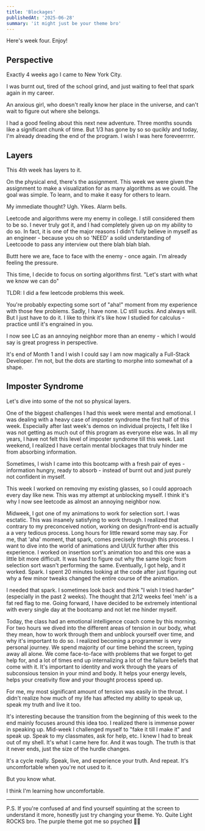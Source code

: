 ```yaml
---
title: 'Blockages'
publishedAt: '2025-06-28'
summary: 'it might just be your theme bro'
---
```


Here's week four. Enjoy!

## Perspective

Exactly 4 weeks ago I came to New York City. 

I was burnt out, tired of the school grind, and just waiting to feel that spark again in my career. 

An anxious girl, who doesn't really know her place in the universe, and can't wait to figure out where she belongs. 

I had a good feeling about this next new adventure. Three months sounds like a significant chunk of time. But 1/3 has gone by so so qucikly and today, I'm already dreading the end of the program. I wish I was here foreveerrrrr.

## Layers 

This 4th week has layers to it. 

On the physical end, there's the assignment. This week we were given the assignment to make a visualization for as many algorithms as we could. The goal was simple. To learn, and to make it easy for others to learn. 

My immediate thought? Ugh. Yikes. Alarm bells. 

Leetcode and algorithms were my enemy in college. I still considered them to be so. I never truly got it, and I had completely given up on my ability to do so. In fact, it is one of the major reasons I didn't fully believe in myself as an engineer - because you oh so 'NEED' a solid understanding of Leetcoode to pass any interview out there blah blah blah.

Buttt here we are, face to face with the enemy - once again. I'm already feeling the pressure. 

This time, I decide to focus on sorting algorithms first. 
"Let's start with what we know we can do" 

TLDR: I did a few leetcode problems this week. 

You're probably expecting some sort of "aha!" moment from my experience with those few problems. Sadly, I have none. LC still sucks. And always will. But I just have to do it. I like to think it's like how I studied for calculus - practice until it's engrained in you. 

I now see LC as an annoying neighbor more than an enemy - which I would say is great progress in perspective. 

It's end of Month 1 and I wish I could say I am now magically a Full-Stack Developer. I'm not, but the dots are starting to morphe into somewhat of a shape. 

## Imposter Syndrome

Let's dive into some of the not so physical layers. 

One of the biggest challenges I had this week were mental and emotional. I was dealing with a heavy case of imposter syndrome the first half of this week. Especially after last week's demos on individual projects, I felt like I was not getting as much out of this program as everyone else was. In all my years, I have not felt this level of imposter syndrome till this week. Last weekend, I realized I have certain mental blockages that truly hinder me from absorbing information. 

Sometimes, I wish I came into this bootcamp with a fresh pair of eyes - information hungry, ready to absorb - instead of  burnt out and just purely not confident in myself. 

This week I worked on removing my existing glasses, so I could approach every day like new. This was my attempt at unblocking myself. I think it's why I now see leetcode as almost an annoying neighbor now. 

Midweek, I got one of my animations to work for selection sort. I was esctatic. This was insanely satisfying to work through. I realized that contrary to my preconceived notion, working on design/front-end is actually a a very tedious process. Long hours for little reward some may say. For me, that 'aha' moment, that spark, comes precisely through this process. I want to dive into the world of animations and UI/UX further after this experience. I worked on insertion sort's animation too and this one was a little bit more difficult. It was hard to figure out why the same logic from selection sort wasn't performing the same. Eventually, I got help, and it worked. Spark. I spent 20 minutes looking at the code after just figuring out why a few minor tweaks changed the entire course of the animation. 

I needed that spark. I sometimes look back and think "I wish I tried harder" (especially in the past 2 weeks). The thought that 2/12 weeks feel 'meh' is a fat red flag to me. Going forward, I have decided to be extremely intentional with every single day at the bootcamp and not let me hinder myself. 

Today, the class had an emotional intelligence coach come by this morning. For two hours we dived into the different areas of tension in our body, what they mean, how to work through them and unblock yourself over time, and why it's important to do so. I realized becoming a programmer is very personal journey. We spend majority of our time behind the screen, typing away all alone. We come face-to-face with problems that we forget to get help for, and a lot of times end up internalizing a lot of the failure beliefs that come with it. It's important to identity and work through the years of subconsious tension in your mind and body. It helps your energy levels, helps your creativity flow and your thought process speed up. 

For me, my most significant amount of tension was easily in the throat. I didn't realize how much of my life has affected my ability to speak up, speak my truth and live it too. 

It's interesting because the transition from the beginning of this week to the end mainly focuses around this idea too. I realized there is immense power in speaking up. Mid-week I challenged myself to "fake it till I make it" and speak up. Speak to my classmates, ask for help, etc. I knew I had to break out of my shell. It's what I came here for. And it was tough. The truth is that it never ends, just the size of the hurdle changes. 

It's a cycle really. Speak, live, and experience your truth. And repeat. It's uncomfortable when you're not used to it. 

But you know what. 

I think I'm learning how uncomfortable.

----

P.S. 
If you're confused af and find yourself squinting at the screen to understand it more, honestly just try changing your theme. Yo. Quite Light ROCKS bro. The purple theme got me so psyched 🥰😛